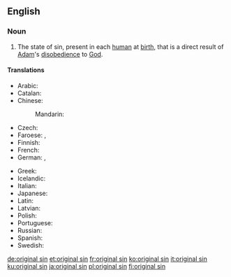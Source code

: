==English==
{{wikipedia}}

===Noun===
{{en-noun|head=[[original]] [[sin]]|-}}

# {{context|Christianity|lang=en}} The state of sin, present in each [[human]] at [[birth]], that is a direct result of [[Adam]]'s [[disobedience]] to [[God]].

====Translations====
{{trans-top|state of sin that is a direct result of Adam's disobedience to God}}
* Arabic: {{t|ar|الخطيئة الأصلية|f|tr=al-xaṭīʾa al-ʾaṣlíyya|sc=Arab}}
* Catalan: {{t|ca|pecat original|m}}
* Chinese:
*: Mandarin: {{t+|cmn|原罪|tr=yuánzuì|sc=Hani}}
* Czech: {{t|cs|prvotní hřích|m}}
* Faroese: {{t|fo|arvasynd|f}}, {{t|fo|arvsynd|f}}
* Finnish: {{t|fi|perisynti}}
* French: {{t+|fr|péché originel|m}}
* German: {{t|de|Ursünde|f}}, {{t+|de|Erbsünde|f}}
{{trans-mid}}
* Greek: {{t+|el|προπατορικό αμάρτημα|n|tr=propatorikó amártima|sc=Grek}}
* Icelandic: {{t|is|erfðasynd|f}}
* Italian: {{t+|it|peccato originale|m}}
* Japanese: {{t|ja|原罪|tr=げんざい, genzai|sc=Jpan}}
* Latin: {{t|la|peccatum originale|n}}
* Latvian: {{t|lv|iedzimtais grēks|m}}
* Polish: {{t|pl|grzech pierworodny}}
* Portuguese: {{t|pt|pecado original|m}}
* Russian: {{t|ru|перворо́дный грех|m|sc=Cyrl|tr=pervoródnyj grex}}
* Spanish: {{t|es|pecado original|m}}
* Swedish: {{t|sv|arvsynd|c}}
{{trans-bottom}}

[[de:original sin]]
[[et:original sin]]
[[fr:original sin]]
[[ko:original sin]]
[[it:original sin]]
[[ku:original sin]]
[[ja:original sin]]
[[pl:original sin]]
[[fi:original sin]]